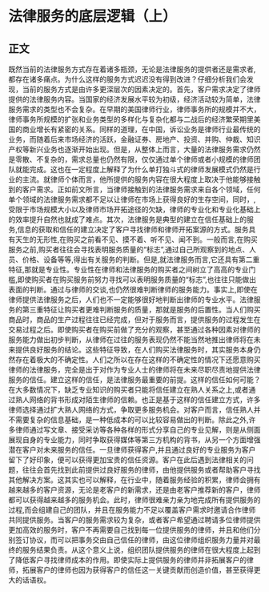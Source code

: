 # 法律服务的底层逻辑（上）
## 正文
既然当前的法律服务方式存在着诸多瓶颈，无论是法律服务的提供者还是需求者,都存在诸多痛点。为什么这样的服务方式迟迟没有得到改进？仔细分析我们会发现，当前的服务方式是由许多更深层次的因素决定的。首先，客户需求决定了律师提供的法律服务内容。当国家的经济发展水平较为初级，经济活动较为简单，法律服务需求的类型也不会复杂。在早期的美国律师行业，律师事务所的规模并不大，律师事务所规模的扩张和业务类型的多样化与复杂化都与二战后的经济繁荣期里美国的商业增长有紧密的关系。同样的道理，在中国，诉讼业务是律师行业最传统的业务，而随着后来市场经济的活跃，金融证券、房地产、投资、并购、仲裁、知识产权等新兴业务也逐渐开始出现。但是，从整体上而言，大量的法律服务需求仍然是零散、不复杂的，需求总量也仍然有限，仅仅通过单个律师或者小规模的律师团队就能完成。这也在一定程度上解释了为什么单打独斗式的律师发展模式仍然是行业的主流。就律师个体而言，他所提供的服务内容在很大程度上取决于他能够接触到的客户需求。正如前文所言，当律师接触到的法律服务需求来自各个领域，任何单个领域的法律服务需求都不足以让律师在市场上获得良好的生存空间，同时，,受限于市场规模大小以及律师市场开拓途径的欠缺，律师的专业化和专业化基础上的效率提升自然也就成了难点。其次，法律服务是典型的建立在信任基础上的服务,信息的获取和信任的建立决定了客户寻找律师和律师开拓案源的方式。服务具有天生的无形性,在购买之前看不见、摸不着、听不见、闻不到。一般而言,在购买服务之前,购买者往往会寻找表明服务质量的“标志”,通过自己所观察到的地点、人员、价格、设备等等,得出有关服务的判断。但是,就法律服务而言,它还具有第二重特征,那就是专业性。专业性在律师和法律服务的购买者之间树立了高高的专业门槛,即使购买者在购买服务前努力寻找可以表明服务质量的“标志”,也往往只能做出表面的判断。通过与律师的交谈,也仍然很难判断律师的服务能力。事实上,即使在律师提供法律服务之后，人们也不一定能够很好地判断出律师的专业水平。法律服务的第三重特征让购买者更难判断服务的质量，那就是服务的后置性。当人们购买商品时，商品的生产过程往往已经完成，但对于服务而言，提供服务的过程发生在交易过程之后。即使购买者在购买前做了充分的观察，甚至通过各种因素对律师的服务能力做出初步判断，从律师在过往的服务表现仍然不能当然地推出律师将在未来提供良好服务的结论。这些特征导致，在人们购买法律服务时，其实服务本身仍然存在着极大的不确定性。人们之所以在存在这样的不确定性的情况下还愿意购买律师的法律服务，完全是出于对作为专业人士的律师将在未来尽职尽责地提供法律服务的信任。建立这样的信任，是法律服务最重要的前提。这样的信任如何可能？在大多数情况下，缺乏专业知识的购买者只能将信任建立在熟人关系之上,或者通过熟人网络的背书形成对陌生律师的信赖。也正是基于这样的信任建立方式，许多律师选择通过扩大熟人网络的方式，争取更多服务机会。对客户而言，信任熟人并不需要复杂的信息基础，是一种低成本的可以比较容易做出的判断。除此之外,许多律师通过写文章、接受采访等各种各样的形式分享自己的专业见解，则是从侧面展现自身的专业能力，同时争取获得媒体等第三方机构的背书，从另一个方面增强潜在客户对未来服务的信任。一旦律师获得客户,并且通过良好的专业服务为客户留下了好印象，便可以获得更加宝贵的信任资源。客户在此后遇到法律相关的问题，往往会首先找到此前提供过良好服务的律师，由他提供服务或者帮助客户寻找其他解决方案。这其实也可以解释，在行业中，随着服务经验的积累，律师会拥有越来越多的客户资源，无论是老客户的新需求，还是由老客户推荐新的客户，律师都可以获得越来越多的服务机会。此时，律师很难亲力亲为地完成所有提供服务的过程,而会组建自己的团队，并且在服务能力不足以覆盖客户需求时邀请合作律师共同提供服务。当客户的服务需求较为复杂，或者客户希望通过聘请多位律师提供更加高效的服务时，客户不再需要自己找到每一位提供服务的律师，并且和他们分别签订协议，而可以把事务交由自己信任的律师，由这位律师组织服务力量并对最终的服务结果负责。从这个意义上说，组织团队提供服务的律师在很大程度上起到了降低客户寻找律师成本的作用。即使实际上提供服务的律师并非拓展客户的律师，拓展客户的律师也因为获得客户的信任这一关键贡献而创造价值，甚至获得更大的话语权。